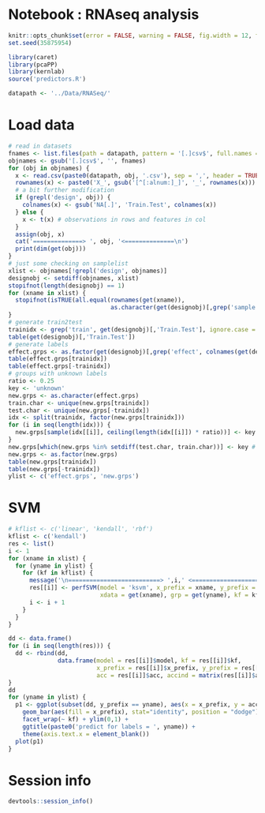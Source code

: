 # Notebook : RNAseq analysis

```r
knitr::opts_chunk$set(error = FALSE, warning = FALSE, fig.width = 12, fig.height = 8, dev = "pdf", fig.keep = "high", fig.path = "rna_figure/", cache.path = "rna_cache/")
set.seed(35875954)

library(caret)
library(pcaPP)
library(kernlab)
source('predictors.R')

datapath <- '../Data/RNASeq/'
```

# Load data

```r
# read in datasets
fnames <- list.files(path = datapath, pattern = '[.]csv$', full.names = FALSE)
objnames <- gsub('[.]csv$', '', fnames)
for (obj in objnames) {
  x <- read.csv(paste0(datapath, obj, '.csv'), sep = ',', header = TRUE, row.names = 1)
  rownames(x) <- paste0('X_', gsub('[^[:alnum:]_]', '_', rownames(x)))
  # a bit further modification
  if (grepl('design', obj)) {
    colnames(x) <- gsub('NA[.]', 'Train.Test', colnames(x))
  } else {
    x <- t(x) # observations in rows and features in col
  }
  assign(obj, x)
  cat('==============> ', obj, '<==============\n')
  print(dim(get(obj)))
}
# just some checking on samplelist
xlist <- objnames[!grepl('design', objnames)]
designobj <- setdiff(objnames, xlist)
stopifnot(length(designobj) == 1)
for (xname in xlist) {
  stopifnot(isTRUE(all.equal(rownames(get(xname)), 
                             as.character(get(designobj)[,grep('sample', colnames(get(designobj)), ignore.case = TRUE)]))))
}
# generate train2test
trainidx <- grep('train', get(designobj)[,'Train.Test'], ignore.case = TRUE)
table(get(designobj)[,'Train.Test'])
# generate labels
effect.grps <- as.factor(get(designobj)[,grep('effect', colnames(get(designobj)), ignore.case = TRUE)])
table(effect.grps[trainidx])
table(effect.grps[-trainidx])
# groups with unknown labels
ratio <- 0.25
key <- 'unknown'
new.grps <- as.character(effect.grps)
train.char <- unique(new.grps[trainidx])
test.char <- unique(new.grps[-trainidx])
idx <- split(trainidx, factor(new.grps[trainidx]))
for (i in seq(length(idx))) {
  new.grps[sample(idx[[i]], ceiling(length(idx[[i]]) * ratio))] <- key # train
}
new.grps[which(new.grps %in% setdiff(test.char, train.char))] <- key # test
new.grps <- as.factor(new.grps)
table(new.grps[trainidx])
table(new.grps[-trainidx])
ylist <- c('effect.grps', 'new.grps')
```

# SVM

```r
# kflist <- c('linear', 'kendall', 'rbf')
kflist <- c('kendall')
res <- list()
i <- 1
for (xname in xlist) {
  for (yname in ylist) {
    for (kf in kflist) {
      message('\n==========================> ',i,' <==========================\n')
      res[[i]] <- perfSVM(model = 'ksvm', x_prefix = xname, y_prefix = yname, 
                          xdata = get(xname), grp = get(yname), kf = kf, tr2tstFolds = trainidx)
      i <- i + 1
    }
  }
}
```

```r
dd <- data.frame()
for (i in seq(length(res))) {
  dd <- rbind(dd, 
              data.frame(model = res[[i]]$model, kf = res[[i]]$kf, 
                         x_prefix = res[[i]]$x_prefix, y_prefix = res[[i]]$y_prefix, 
                         acc = res[[i]]$acc, accind = matrix(res[[i]]$accind, nrow = 1)))
}
dd
for (yname in ylist) {
  p1 <- ggplot(subset(dd, y_prefix == yname), aes(x = x_prefix, y = acc)) + 
    geom_bar(aes(fill = x_prefix), stat="identity", position = "dodge") + 
    facet_wrap(~ kf) + ylim(0,1) + 
    ggtitle(paste0('predict for labels = ', yname)) + 
    theme(axis.text.x = element_blank())
  plot(p1)
}
```

# Session info

```r
devtools::session_info()
```

